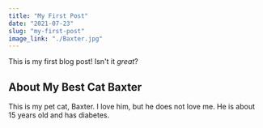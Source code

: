 ```yaml
---
title: "My First Post"
date: "2021-07-23"
slug: "my-first-post"
image_link: "./Baxter.jpg"
---
```


This is my first blog post! Isn't it *great*?

## About My Best Cat Baxter

This is my pet cat, Baxter. I love him, but he does not love me. He is about 15 years old and has diabetes.